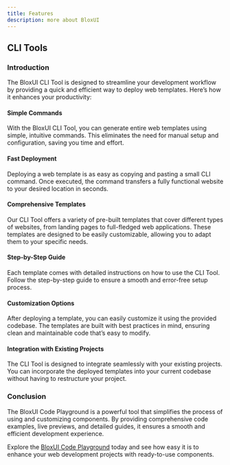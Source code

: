 ```yaml
---
title: Features
description: more about BloxUI
---
```


## CLI Tools

### Introduction

The BloxUI CLI Tool is designed to streamline your development workflow by providing a quick and efficient way to deploy web templates. Here’s how it enhances your productivity:

#### Simple Commands

With the BloxUI CLI Tool, you can generate entire web templates using simple, intuitive commands. This eliminates the need for manual setup and configuration, saving you time and effort.

#### Fast Deployment

Deploying a web template is as easy as copying and pasting a small CLI command. Once executed, the command transfers a fully functional website to your desired location in seconds.

#### Comprehensive Templates

Our CLI Tool offers a variety of pre-built templates that cover different types of websites, from landing pages to full-fledged web applications. These templates are designed to be easily customizable, allowing you to adapt them to your specific needs.

#### Step-by-Step Guide

Each template comes with detailed instructions on how to use the CLI Tool. Follow the step-by-step guide to ensure a smooth and error-free setup process.

#### Customization Options

After deploying a template, you can easily customize it using the provided codebase. The templates are built with best practices in mind, ensuring clean and maintainable code that’s easy to modify.

#### Integration with Existing Projects

The CLI Tool is designed to integrate seamlessly with your existing projects. You can incorporate the deployed templates into your current codebase without having to restructure your project.

### Conclusion

The BloxUI Code Playground is a powerful tool that simplifies the process of using and customizing components. By providing comprehensive code examples, live previews, and detailed guides, it ensures a smooth and efficient development experience.

Explore the [BloxUI Code Playground](https://uiblox.vercel.app/playground) today and see how easy it is to enhance your web development projects with ready-to-use components.
